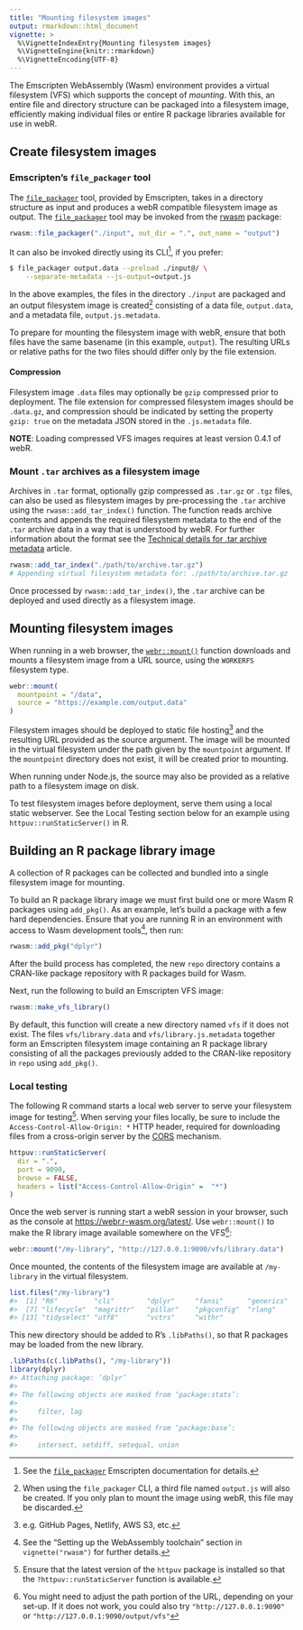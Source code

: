 ```yaml
---
title: "Mounting filesystem images"
output: rmarkdown::html_document
vignette: >
  %\VignetteIndexEntry{Mounting filesystem images}
  %\VignetteEngine{knitr::rmarkdown}
  %\VignetteEncoding{UTF-8}
---
```


The Emscripten WebAssembly (Wasm) environment provides a virtual filesystem (VFS) which supports the concept of *mounting*. With this, an entire file and directory structure can be packaged into a filesystem image, efficiently making individual files or entire R package libraries available for use in webR.

## Create filesystem images

### Emscripten's `file_packager` tool

The [`file_packager`](https://emscripten.org/docs/porting/files/packaging_files.html#packaging-using-the-file-packager-tool) tool, provided by Emscripten, takes in a directory structure as input and produces a webR compatible filesystem image as output. The [`file_packager`](https://emscripten.org/docs/porting/files/packaging_files.html#packaging-using-the-file-packager-tool) tool may be invoked from the [rwasm](https://r-wasm.github.io/rwasm/) package:

```r
rwasm::file_packager("./input", out_dir = ".", out_name = "output")
```

It can also be invoked directly using its CLI^[See the [`file_packager`](https://emscripten.org/docs/porting/files/packaging_files.html#packaging-using-the-file-packager-tool) Emscripten documentation for details.], if you prefer:

```bash
$ file_packager output.data --preload ./input@/ \
    --separate-metadata --js-output=output.js
```

In the above examples, the files in the directory `./input` are packaged and an output filesystem image is created^[When using the `file_packager` CLI, a third file named `output.js` will also be created. If you only plan to mount the image using webR, this file may be discarded.] consisting of a data file, `output.data`, and a metadata file, `output.js.metadata`.

To prepare for mounting the filesystem image with webR, ensure that both files have the same basename (in this example, `output`). The resulting URLs or relative paths for the two files should differ only by the file extension.

#### Compression

Filesystem image `.data` files may optionally be `gzip` compressed prior to deployment. The file extension for compressed filesystem images should be `.data.gz`, and compression should be indicated by setting the property `gzip: true` on the metadata JSON stored in the `.js.metadata` file.

**NOTE**: Loading compressed VFS images requires at least version 0.4.1 of webR.

### Mount `.tar` archives as a filesystem image

Archives in `.tar` format, optionally gzip compressed as `.tar.gz` or `.tgz` files, can also be used as filesystem images by pre-processing the `.tar` archive using the `rwasm::add_tar_index()` function. The function reads archive contents and appends the required filesystem metadata to the end of the `.tar` archive data in a way that is understood by webR. For further information about the format see the [Technical details for .tar archive metadata](tar-metadata.html) article.

```r
rwasm::add_tar_index("./path/to/archive.tar.gz")
# Appending virtual filesystem metadata for: ./path/to/archive.tar.gz
```

Once processed by `rwasm::add_tar_index()`, the `.tar` archive can be deployed and used directly as a filesystem image.

## Mounting filesystem images

When running in a web browser, the [`webr::mount()`](https://docs.r-wasm.org/webr/latest/api/r.html#mount) function downloads and mounts a filesystem image from a URL source, using the `WORKERFS` filesystem type.

```r
webr::mount(
  mountpoint = "/data",
  source = "https://example.com/output.data"
)
```

Filesystem images should be deployed to static file hosting^[e.g. GitHub Pages, Netlify, AWS S3, etc.] and the resulting URL provided as the source argument. The image will be mounted in the virtual filesystem under the path given by the `mountpoint` argument. If the `mountpoint` directory does not exist, it will be created prior to mounting.

When running under Node.js, the source may also be provided as a relative path to a filesystem image on disk.

To test filesystem images before deployment, serve them using a local static webserver. See the Local Testing section below for an example using `httpuv::runStaticServer()` in R.

## Building an R package library image

A collection of R packages can be collected and bundled into a single filesystem image for mounting. 

To build an R package library image we must first build one or more Wasm R packages using `add_pkg()`. As an example, let's build a package with a few hard dependencies. Ensure that you are running R in an environment with access to Wasm development tools^[See the "Setting up the WebAssembly toolchain" section in `vignette("rwasm")` for further details.], then run:

```r
rwasm::add_pkg("dplyr")
```

After the build process has completed, the new `repo` directory contains a CRAN-like package repository with R packages build for Wasm.

Next, run the following to build an Emscripten VFS image:

```r
rwasm::make_vfs_library()
```

By default, this function will create a new directory named `vfs` if it does not exist. The files `vfs/library.data` and `vfs/library.js.metadata` together form an Emscripten filesystem image containing an R package library consisting of all the packages previously added to the CRAN-like repository in `repo` using `add_pkg()`.

### Local testing

The following R command starts a local web server to serve your filesystem image for testing^[Ensure that the latest version of the `httpuv` package is installed so that the `?httpuv::runStaticServer` function is available.]. When serving your files locally, be sure to include the `Access-Control-Allow-Origin: *` HTTP header, required for downloading files from a cross-origin server by the [CORS](https://developer.mozilla.org/en-US/docs/Web/HTTP/CORS) mechanism.

```r
httpuv::runStaticServer(
  dir = ".",
  port = 9090,
  browse = FALSE,
  headers = list("Access-Control-Allow-Origin" =  "*")
)
```

Once the web server is running start a webR session in your browser, such as the console at <https://webr.r-wasm.org/latest/>. Use `webr::mount()` to make the R library image available somewhere on the VFS^[You might need to adjust the path portion of the URL, depending on your set-up. If it does not work, you could also try `"http://127.0.0.1:9090"` or `"http://127.0.0.1:9090/output/vfs"`]:

```r
webr::mount("/my-library", "http://127.0.0.1:9090/vfs/library.data")
```

Once mounted, the contents of the filesystem image are available at `/my-library` in the virtual filesystem.

```r
list.files("/my-library")
#>  [1] "R6"         "cli"        "dplyr"     "fansi"      "generics"   "glue"
#>  [7] "lifecycle"  "magrittr"   "pillar"    "pkgconfig"  "rlang"      "tibble"
#> [13] "tidyselect" "utf8"       "vctrs"     "withr"
```

This new directory should be added to R's `.libPaths()`, so that R packages may be loaded from the new library.

```r
.libPaths(c(.libPaths(), "/my-library"))
library(dplyr)
#> Attaching package: ‘dplyr’
#>
#> The following objects are masked from ‘package:stats’:
#>
#>     filter, lag
#>
#> The following objects are masked from ‘package:base’:
#>
#>     intersect, setdiff, setequal, union
```
